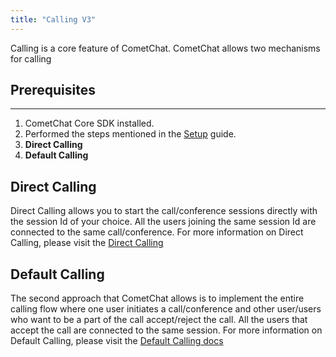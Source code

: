 ```yaml
---
title: "Calling V3"
---
```




Calling is a core feature of CometChat. CometChat allows two mechanisms for calling

## Prerequisites

***

1. CometChat Core SDK installed.
2. Performed the steps mentioned in the [Setup](/docs/sdk/ios/3.0/setup) guide.
3. **Direct Calling**
4. **Default Calling**

## Direct Calling

Direct Calling allows you to start the call/conference sessions directly with the session Id of your choice. All the users joining the same session Id are connected to the same call/conference. For more information on Direct Calling, please visit the [Direct Calling](/docs/sdk/ios/3.0/direct-calling)

## Default Calling

The second approach that CometChat allows is to implement the entire calling flow where one user initiates a call/conference and other user/users who want to be a part of the call accept/reject the call. All the users that accept the call are connected to the same session. For more information on Default Calling, please visit the [Default Calling docs](/docs/sdk/ios/3.0/default-calling)
